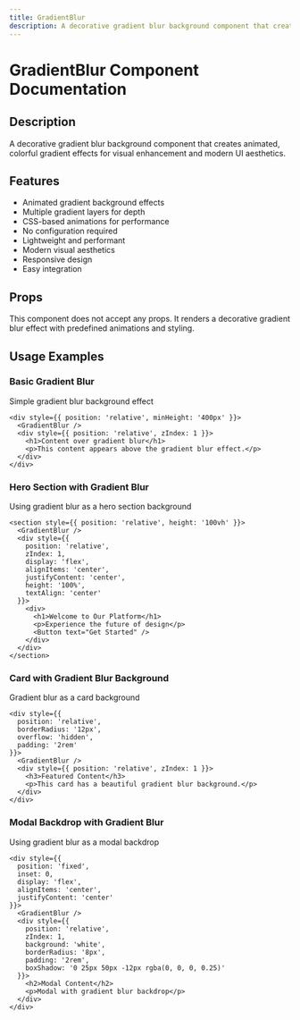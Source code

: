 ```yaml
---
title: GradientBlur
description: A decorative gradient blur background component that creates animated, colorful gradient effects for visual enhancement and modern UI aesthetics.
---
```


# GradientBlur Component Documentation

## Description
A decorative gradient blur background component that creates animated, colorful gradient effects for visual enhancement and modern UI aesthetics.

## Features
- Animated gradient background effects
- Multiple gradient layers for depth
- CSS-based animations for performance
- No configuration required
- Lightweight and performant
- Modern visual aesthetics
- Responsive design
- Easy integration

## Props

This component does not accept any props. It renders a decorative gradient blur effect with predefined animations and styling.

## Usage Examples

### Basic Gradient Blur
Simple gradient blur background effect

```tsx
<div style={{ position: 'relative', minHeight: '400px' }}>
  <GradientBlur />
  <div style={{ position: 'relative', zIndex: 1 }}>
    <h1>Content over gradient blur</h1>
    <p>This content appears above the gradient blur effect.</p>
  </div>
</div>
```

### Hero Section with Gradient Blur
Using gradient blur as a hero section background

```tsx
<section style={{ position: 'relative', height: '100vh' }}>
  <GradientBlur />
  <div style={{ 
    position: 'relative', 
    zIndex: 1, 
    display: 'flex', 
    alignItems: 'center', 
    justifyContent: 'center',
    height: '100%',
    textAlign: 'center'
  }}>
    <div>
      <h1>Welcome to Our Platform</h1>
      <p>Experience the future of design</p>
      <Button text="Get Started" />
    </div>
  </div>
</section>
```

### Card with Gradient Blur Background
Gradient blur as a card background

```tsx
<div style={{ 
  position: 'relative', 
  borderRadius: '12px', 
  overflow: 'hidden',
  padding: '2rem'
}}>
  <GradientBlur />
  <div style={{ position: 'relative', zIndex: 1 }}>
    <h3>Featured Content</h3>
    <p>This card has a beautiful gradient blur background.</p>
  </div>
</div>
```

### Modal Backdrop with Gradient Blur
Using gradient blur as a modal backdrop

```tsx
<div style={{ 
  position: 'fixed', 
  inset: 0, 
  display: 'flex', 
  alignItems: 'center', 
  justifyContent: 'center' 
}}>
  <GradientBlur />
  <div style={{ 
    position: 'relative', 
    zIndex: 1, 
    background: 'white', 
    borderRadius: '8px', 
    padding: '2rem',
    boxShadow: '0 25px 50px -12px rgba(0, 0, 0, 0.25)'
  }}>
    <h2>Modal Content</h2>
    <p>Modal with gradient blur backdrop</p>
  </div>
</div>
```
